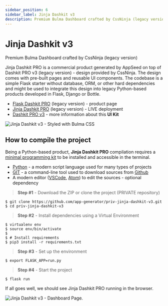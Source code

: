 ```yaml
---
sidebar_position: 6
sidebar_label: Jinja Dashkit v3
description: Premium Bulma Dashboard crafted by CssNinja (legacy version)
---
```


# Jinja Dashkit v3

<SubHeading>Premium Bulma Dashboard crafted by CssNinja (legacy version)</SubHeading>

Jinja Dashkit PRO is a commercial product generated by AppSeed on top of Dashkit PRO v3 (legacy version) - design provided by CssNinja. The design comes with pre-built pages and reusable UI components. The codebase is a simple Flask starter without database, ORM, or other hard dependencies and might be used to integrate this design into legacy Python-based products developed in Flask, Django or Bottle.

- [Flask Dashkit PRO](https://appseed.us/admin-dashboards/flask-dashboard-dashkit-pro) (legacy version) - product page
- [Jinja Dashkit PRO](https://jinja-dashkit-v3.appseed-srv1.com/) (legacy version) - LIVE deployment
- [Dashkit PRO v3](../../content/bulma-css-templates/dashkit-pro-v3.md) - more information about this **UI Kit**

![Jinja Dashkit v3 - Styled with Bulma CSS](../../../static/assets/dashkit-v3-bulma-css-charts.jpg)

## How to compile the project

Being a Python-based product, **Jinja Dashkit PRO** compilation requires a [minimal programming kit](../../content/tutorials/minimal-programming-kit.md) to be installed and accessible in the terminal.

- [Python](https://www.python.org/) - a modern script language used for many types of projects
- [GIT](https://git-scm.com/) - a command-line tool used to download sources from [Github](https://github.com/)
- A modern editor ([VSCode](https://code.visualstudio.com/), [Atom](https://atom.io/)) to edit the sources - optional dependency

> **Step #1** - Download the ZIP or clone the project (PRIVATE repository)

```
$ git clone https://github.com/app-generator/priv-jinja-dashkit-v3.git
$ cd priv-jinja-dashkit-v3
```

> **Step #2** - Install dependencies using a Virtual Environment

```
$ virtualenv env
$ source env/bin/activate
$
$ # Install requirements
$ pip3 install -r requirements.txt
```

> **Step #3** - Set up the environment

```
$ export FLASK_APP=run.py
```

> **Step #4** - Start the project

```
$ flask run
```

If all goes well, we should see Jinja Dashkit PRO running in the browser.

![Jinja Dashkit v3 - Dashboard Page.](../../../static/assets/dashkit-v3-bulma-css.jpg)
